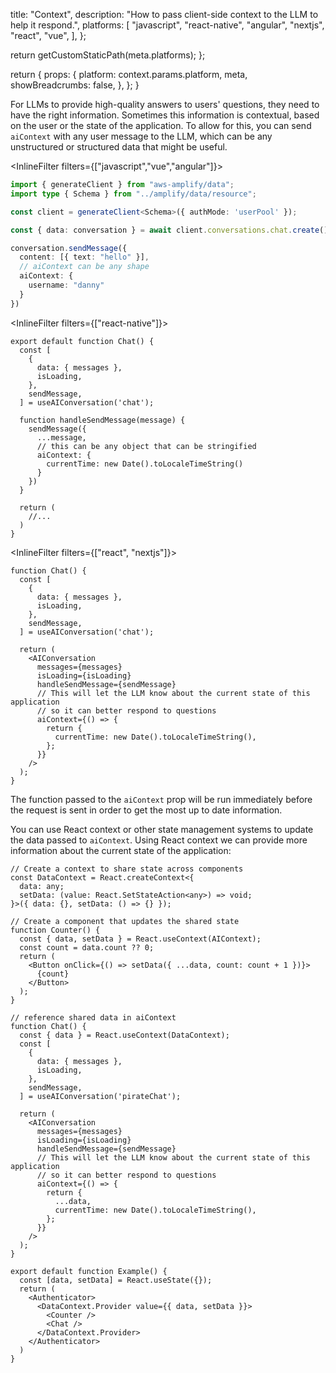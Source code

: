 
  title: "Context",
  description:
    "How to pass client-side context to the LLM to help it respond.",
  platforms: [
    "javascript",
    "react-native",
    "angular",
    "nextjs",
    "react",
    "vue",
  ],
};

  return getCustomStaticPath(meta.platforms);
};

  return {
    props: {
      platform: context.params.platform,
      meta,
      showBreadcrumbs: false,
    },
  };
}



For LLMs to provide high-quality answers to users' questions, they need to have the right information. Sometimes this information is contextual, based on the user or the state of the application. To allow for this, you can send `aiContext` with any user message to the LLM, which can be any unstructured or structured data that might be useful.

<InlineFilter filters={["javascript","vue","angular"]}>

```ts
import { generateClient } from "aws-amplify/data";
import type { Schema } from "../amplify/data/resource";

const client = generateClient<Schema>({ authMode: 'userPool' });

const { data: conversation } = await client.conversations.chat.create();

conversation.sendMessage({
  content: [{ text: "hello" }],
  // aiContext can be any shape
  aiContext: {
    username: "danny"
  }
})
```

</InlineFilter>


<InlineFilter filters={["react-native"]}>

```tsx
export default function Chat() {
  const [
    {
      data: { messages },
      isLoading,
    },
    sendMessage,
  ] = useAIConversation('chat');

  function handleSendMessage(message) {
    sendMessage({
      ...message,
      // this can be any object that can be stringified
      aiContext: {
        currentTime: new Date().toLocaleTimeString()
      }
    })
  }

  return (
    //...
  )
}
```

</InlineFilter>


<InlineFilter filters={["react", "nextjs"]}>

```tsx
function Chat() {
  const [
    {
      data: { messages },
      isLoading,
    },
    sendMessage,
  ] = useAIConversation('chat');

  return (
    <AIConversation
      messages={messages}
      isLoading={isLoading}
      handleSendMessage={sendMessage}
      // This will let the LLM know about the current state of this application
      // so it can better respond to questions
      aiContext={() => {
        return {
          currentTime: new Date().toLocaleTimeString(),
        };
      }}
    />
  );
}
```


The function passed to the `aiContext` prop will be run immediately before the request is sent in order to get the most up to date information. 

You can use React context or other state management systems to update the data passed to `aiContext`. Using React context we can provide more information about the current state of the application:

```tsx
// Create a context to share state across components
const DataContext = React.createContext<{
  data: any;
  setData: (value: React.SetStateAction<any>) => void;
}>({ data: {}, setData: () => {} });

// Create a component that updates the shared state
function Counter() {
  const { data, setData } = React.useContext(AIContext);
  const count = data.count ?? 0;
  return (
    <Button onClick={() => setData({ ...data, count: count + 1 })}>
      {count}
    </Button>
  );
}

// reference shared data in aiContext
function Chat() {
  const { data } = React.useContext(DataContext);
  const [
    {
      data: { messages },
      isLoading,
    },
    sendMessage,
  ] = useAIConversation('pirateChat');

  return (
    <AIConversation
      messages={messages}
      isLoading={isLoading}
      handleSendMessage={sendMessage}
      // This will let the LLM know about the current state of this application
      // so it can better respond to questions
      aiContext={() => {
        return {
          ...data,
          currentTime: new Date().toLocaleTimeString(),
        };
      }}
    />
  );
}

export default function Example() {
  const [data, setData] = React.useState({});
  return (
    <Authenticator>
      <DataContext.Provider value={{ data, setData }}>
        <Counter />
        <Chat />
      </DataContext.Provider>
    </Authenticator>
  )
}
```


</InlineFilter>
